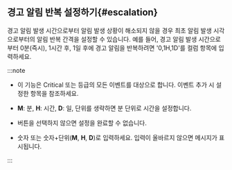 ## 경고 알림 반복 설정하기{#escalation}

경고 알림 발생 시간으로부터 알림 발생 상황이 해소되지 않을 경우 최초 알림 발생 시각으로부터의 알림 반복 간격을 설정할 수 있습니다. 예를 들어, 경고 알림 발생 시간으로부터 0분(즉시), 1시간 후, 1일 후에 경고 알림을 반복하려면 '0,1H,1D'를 <cmdname sid="TTL06149" className="uitext" /> 컬럼 항목에 입력하세요.

<ImgLang img='server-notice-escalation.png' desc='에스컬레이션' />

:::note

* 이 기능은 <span class='vslow'>Critical</span> 또는 <cmdname sid="fatal" className="vslow" /> 등급의 모든 이벤트를 대상으로 합니다. 이벤트 추가 시 설정한 <cmdname sid="level" className="uitext" /> 항목을 참조하세요.

* **M**: 분, **H**: 시간, **D**: 일, 단위를 생략하면 분 단위로 시간을 설정합니다.

* <cmdname sid="save" className="uitext" /> 버튼을 선택하지 않으면 설정을 완료할 수 없습니다.

* 숫자 또는 숫자+단위(**M**, **H**, **D**)로 입력하세요. 입력이 올바르지 않으면 메시지가 표시됩니다.

:::